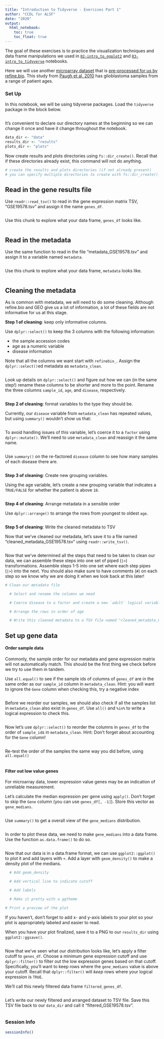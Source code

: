 ```yaml
---
title: "Introduction to Tidyverse - Exercises Part 1"
author: "CCDL for ALSF"
date: "2020"
output:
  html_notebook:
    toc: true
    toc_float: true
---
```


The goal of these exercises is to practice the visualization techniques and
data frame manipulations we used in [`02-intro_to_ggplot2`](02-intro_to_ggplot2-live.Rmd)
and [`03-intro_to_tidyverse`](03-intro_to_tidyverse-live.Rmd) notebooks.

Here we will use another [microarray dataset](https://www.refine.bio/experiments/GSE19578/integrated-molecular-genetic-profiling-of-pediatric-high-grade-gliomas-reveals-key-differences-with-adult-disease) that is [pre-processed for us by refine.bio](http://docs.refine.bio/en/latest/main_text.html#processing-information).
This study from [Paugh et al, 2010](https://www.ncbi.nlm.nih.gov/pmc/articles/PMC2903336/) has glioblastoma samples from a range of patient ages.

### Set Up

In this notebook, we will be using tidyverse packages.
Load the `tidyverse` package in the block below.

```r

```

It's convenient to declare our directory names at the beginning so we can change it once and have it change throughout the notebook.

```r
data_dir <- "data"
results_dir <- "results"
plots_dir <- "plots"
```

Now create results and plots directories using `fs::dir_create()`.
Recall that if these directories already exist, this command will not do anything.

```r
# create the results and plots directories (if not already present)
# you can specify multiple directories to create with fs::dir_create()

```

## Read in the gene results file

Use `readr::read_tsv()` to read in the gene expression matrix TSV, "GSE19578.tsv"
and assign it the name `genes_df`.

```r

```

Use this chunk to explore what your data frame, `genes_df` looks like.

```r

```

## Read in the metadata

Use the same function to read in the file "metadata_GSE19578.tsv" and assign
it to a variable named `metadata`.

```r

```

Use this chunk to explore what your data frame, `metadata` looks like.

```r

```

## Cleaning the metadata

As is common with metadata, we will need to do some cleaning.
Although refine.bio and GEO give us a lot of information, a lot of these fields are not informative for us at this stage.

**Step 1 of cleaning**: keep only informative columns.

Use `dplyr::select()` to keep the 3 columns with the following information:

- the sample accession codes
- age as a numeric variable
- disease information

Note that all the columns we want start with `refinebio_`.
Assign the `dplyr::select()`ed metadata as `metadata_clean`.

```r

```

Look up details on `dplyr::select()` and figure out how we can (in the same step!) rename these columns to be shorter and more to the point.
Rename the three columns `sample_id`, `age`, and `disease`, respectively.

```r

```

**Step 2 of cleaning**: format variables to the type they should be.

Currently, our `disease` variable from `metadata_clean` has repeated values, but using `summary()` wouldn't show us that:

```r

```

To avoid handling issues of this variable, let's coerce it to a `factor` using `dplyr::mutate()`.
We'll need to use `metadata_clean` and reassign it the same name.

```r

```

Use `summary()` on the re-factored `disease` column to see how many samples of each disease there are.

```r

```

**Step 3 of cleaning**: Create new grouping variables.

Using the age variable, let's create a new grouping variable that indicates a `TRUE/FALSE` for whether the patient is above `18`.

```r

```

**Step 4 of cleaning**: Arrange metadata in a sensible order

Use `dplyr::arrange()` to arrange the rows from youngest to oldest `age`.

```r

```

**Step 5 of cleaning**: Write the cleaned metadata to TSV

Now that we've cleaned our metadata, let's save it to a file named "cleaned_metadata_GSE19578.tsv" using `readr::write_tsv()`.

```r

```

Now that we've determined all the steps that need to be taken to clean our data, we can assemble these steps into one set of piped (`|>`) transformations.
Assemble steps 1-5 into one set where each step pipes (`|>`) into the next.
You should also make sure to have comments (`#`) on each step so we know why we are doing it when we look back at this later!

```r
# Clean our metadata file

  # Select and rename the columns we need

  # Coerce disease to a factor and create a new `adult` logical variable

  # Arrange the rows in order of age

  # Write this cleaned metadata to a TSV file named "cleaned_metadata_GSE19578.tsv"

```

## Set up gene data

#### Order sample data

Commonly, the sample order for our metadata and gene expression matrix will not automatically match.
This should be the first thing we check before we try to use them in tandem.

Use `all.equal()` to see if the sample ids of columns of `genes_df` are in the same order as our `sample_id` column in `metadata_clean`.
Hint: you will want to ignore the `Gene` column when checking this, try a negative index

```r

```

Before we reorder our samples, we should also check if all the samples list in `metadata_clean` also exist in `genes_df`.
Use `all()` and `%in%` to write a logical expression to check this.

```r

```

Now let's use `dplyr::select()` to reorder the columns in `genes_df` to the order of `sample_id`s in `metadata_clean`.
Hint: Don't forget about accounting for the `Gene` column!

```r

```

Re-test the order of the samples the same way you did before, using `all.equal()`

```r

```

#### Filter out low value genes

For microarray data, lower expression value genes may be an indication of unreliable measurement.

Let's calculate the median expression per gene using `apply()`.
Don't forget to skip the `Gene` column (you can use `genes_df[, -1]`).
Store this vector as `gene_medians`.

```r

```

Use `summary()` to get a overall view of the `gene_medians` distribution.

```r

```

In order to plot these data, we need to make `gene_medians` into a data frame.
Use the function `as.data.frame()` to do so.

```r

```

Now that our data is in a data.frame format, we can use `ggplot2::ggplot()` to plot it and add layers with `+`.
Add a layer with `geom_density()` to make a density plot of the medians.

```r

  # Add geom_density

  # Add vertical line to indicate cutoff

  # Add labels

  # Make it pretty with a ggtheme

# Print a preview of the plot

```

If you haven't, don't forget to add x- and y-axis labels to your plot so your plot is appropriately labeled and easier to read.

When you have your plot finalized, save it to a PNG to our `results_dir` using
`ggplot2::ggsave()`.

```r

```

Now that we've seen what our distribution looks like, let's apply a filter cutoff to `genes_df`.
Choose a minimum gene expression cutoff and use `dplyr::filter()` to filter out the low expression genes based on that cutoff.
Specifically, you'll want to keep rows where the `gene_medians` value is above your cutoff.
Recall that `dplyr::filter()` will *keep* rows where your logical expression is `TRUE`.

We'll call this newly filtered data frame `filtered_genes_df`.

```r

```

Let's write our newly filtered and arranged dataset to TSV file.
Save this TSV file back to our `data_dir` and call it "filtered_GSE19578.tsv".

```r

```

### Session Info

```r
sessionInfo()
```

